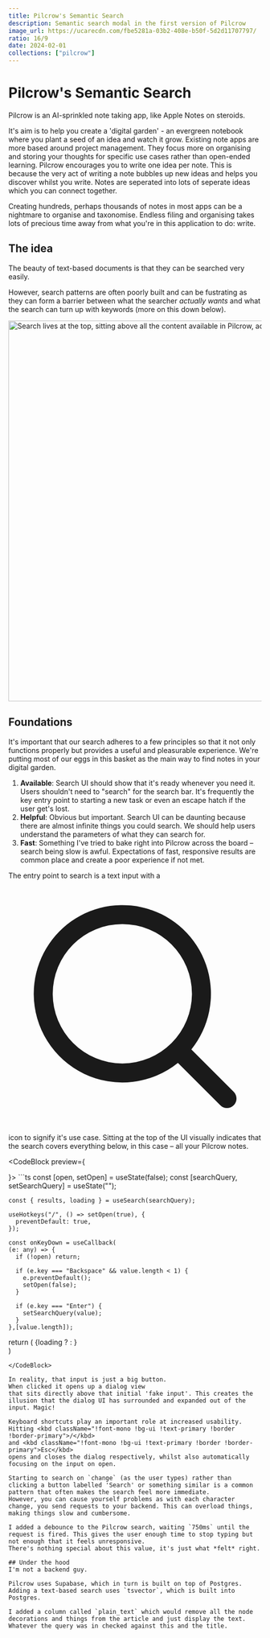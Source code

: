 ```yaml
---
title: Pilcrow's Semantic Search
description: Semantic search modal in the first version of Pilcrow
image_url: https://ucarecdn.com/fbe5281a-03b2-408e-b50f-5d2d11707797/
ratio: 16/9
date: 2024-02-01
collections: ["pilcrow"]
---
```


# Pilcrow's Semantic Search

Pilcrow is an AI-sprinkled note taking app, like Apple Notes on steroids.

It's aim is to help you create a 'digital garden' - an evergreen notebook where you plant a seed of an idea and watch it grow. 
Existing note apps are more based around project management. They focus more on organising and storing your thoughts for specific use cases rather than open-ended learning. 
Pilcrow encourages you to write one idea per note. 
This is because the very act of writing a note bubbles up new ideas and helps you discover whilst you write. 
Notes are seperated into lots of seperate ideas which you can connect together.

Creating hundreds, perhaps thousands of notes in most apps can be a nightmare to organise and taxonomise. 
Endless filing and organising takes lots of precious time away from what you're in this application to do: write. 

## The idea
The beauty of text-based documents is that they can be searched very easily. 

However, search patterns are often poorly built and can be fustrating as they can form a barrier between what the searcher *actually wants* and what the search can turn up with keywords (more on this down below).

<Image src="https://ucarecdn.com/fbe5281a-03b2-408e-b50f-5d2d11707797/" height="757" width="1740" title="Search lives at the top, sitting above all the content available in Pilcrow, actionable through a click or keyboard shortcut /" />

## Foundations

It's important that our search adheres to a few principles so that it not only functions properly but provides a useful and pleasurable experience. 
We're putting most of our eggs in this basket as the main way to find notes in your digital garden.

1. **Available**: Search UI should show that it's ready whenever you need it. Users shouldn't need to "search" for the search bar. It's frequently the key entry point to starting a new task or even an escape hatch if the user get's lost.
2. **Helpful**: Obvious but important. Search UI can be daunting because there are almost infinite things you could search. We should help users understand the parameters of what they can search for.
3. **Fast**: Something I've tried to bake right into Pilcrow across the board – search being slow is awful. Expectations of fast, responsive results are common place and create a poor experience if not met.

The entry point to search is a text input with a <span><svg xmlns="http://www.w3.org/2000/svg" viewBox="0 0 20 20" fill="currentColor" className="inline-block text-primary size-5"><path fillRule="evenodd" d="M9 3.5a5.5 5.5 0 1 0 0 11 5.5 5.5 0 0 0 0-11ZM2 9a7 7 0 1 1 12.452 4.391l3.328 3.329a.75.75 0 1 1-1.06 1.06l-3.329-3.328A7 7 0 0 1 2 9Z" clipRule="evenodd" /></svg></span>
icon to signify it's use case. Sitting at the top of the UI visually indicates that the search covers everything below, in this case – all your Pilcrow notes.

<CodeBlock preview={
  <div className="flex flex-col justify-start items-center px-6 pt-6">
    <div className="w-full h-screen bg-background rounded-md border border-primary flex flex-col justify-start items-center">
      <div className="w-full px-4 h-14 border-b border-primary flex justify-between gap-4 items-center">
        <div className="shrink-0 w-8 h-8 rounded-full bg-ui" />
        <PilcrowSearch />
        <div className="flex justify-end items-center gap-2">
          <div className="w-5 h-5 rounded-md bg-ui" />
          <div className="w-5 h-5 rounded-md bg-ui" />
        </div>
      </div>
      <div className="p-6 w-full">
        <div class="grid grid-cols-3 gap-4">
          <div class="flex flex-col gap-4">
            <div className="h-[160px] w-full rounded-md bg-ui" />
            <div className="h-[120px] w-full rounded-md bg-ui" />
            <div className="h-[160px] w-full rounded-md bg-ui" />
          </div>
          <div class="flex flex-col gap-4">
            <div className="h-[80px] w-full rounded-md bg-ui" />
            <div className="h-[120px] w-full rounded-md bg-ui" />
            <div className="h-[160px] w-full rounded-md bg-ui" />
          </div>
          <div class="flex flex-col gap-4">
            <div className="h-[220px] w-full rounded-md bg-ui" />
            <div className="h-[90px] w-full rounded-md bg-ui" />
            <div className="h-[160px] w-full rounded-md bg-ui" />
          </div>
        </div>
      </div>
    </div>
  </div>
}>  
  ```ts    
    const [open, setOpen] = useState(false);
    const [searchQuery, setSearchQuery] = useState("");

    const { results, loading } = useSearch(searchQuery);

    useHotkeys("/", () => setOpen(true), {
      preventDefault: true,
    });

    const onKeyDown = useCallback(
    (e: any) => {
      if (!open) return;

      if (e.key === "Backspace" && value.length < 1) {
        e.preventDefault();
        setOpen(false);
      }

      if (e.key === "Enter") {
        setSearchQuery(value);
      }
    },[value.length]);

  return (
    <Popover open={open} onOpenChange={setOpen}>
      <PopoverTrigger asChild>
        <SearchInputButton onChange={setSearchQuery} />
      </PopoverTrigger>
      <PopoverContent>
        {loading ? <SearchLoading /> : <SearchResults results={results} />}        
      </PopoverContent>
    </Popover>
  )
  ```  
</CodeBlock>

In reality, that input is just a big button. 
When clicked it opens up a dialog view
that sits directly above that initial 'fake input'. This creates the illusion that the dialog UI has surrounded and expanded out of the input. Magic!

Keyboard shortcuts play an important role at increased usability. 
Hitting <kbd className="!font-mono !bg-ui !text-primary !border !border-primary">/</kbd>
and <kbd className="!font-mono !bg-ui !text-primary !border !border-primary">Esc</kbd>
opens and closes the dialog respectively, whilst also automatically focusing on the input on open.

Starting to search on `change` (as the user types) rather than clicking a button labelled 'Search' or something similar is a common pattern that often makes the search feel more immediate. 
However, you can cause yourself problems as with each character change, you send requests to your backend. This can overload things, making things slow and cumbersome.

I added a debounce to the Pilcrow search, waiting `750ms` until the request is fired. This gives the user enough time to stop typing but not enough that it feels unresponsive.
There's nothing special about this value, it's just what *felt* right.

## Under the hood
I'm not a backend guy. 

Pilcrow uses Supabase, which in turn is built on top of Postgres. 
Adding a text-based search uses `tsvector`, which is built into Postgres.

I added a column called `plain_text` which would remove all the node decorations and things from the article and just display the text. 
Whatever the query was in checked against this and the title.


